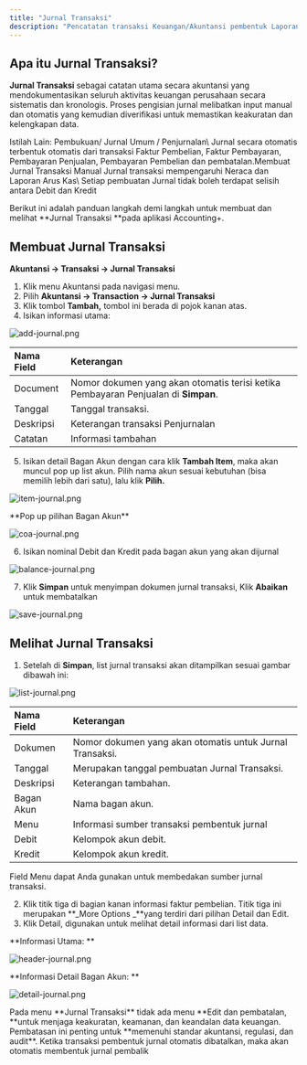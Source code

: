 ```yaml
---
title: "Jurnal Transaksi"
description: "Pencatatan transaksi Keuangan/Akuntansi pembentuk Laporan Keuangan"
---
```


## Apa itu Jurnal Transaksi?

**Jurnal Transaksi** sebagai catatan utama secara akuntansi yang mendokumentasikan seluruh aktivitas keuangan perusahaan secara sistematis dan kronologis. Proses pengisian jurnal melibatkan input manual dan otomatis yang kemudian diverifikasi untuk memastikan keakuratan dan kelengkapan data.

<Info>
  Istilah Lain: Pembukuan/ Jurnal Umum / Penjurnalan\
  Jurnal secara otomatis terbentuk otomatis dari transaksi Faktur Pembelian, Faktur Pembayaran, Pembayaran Penjualan, Pembayaran Pembelian dan pembatalan.Membuat Jurnal Transaksi Manual
</Info>

<Warning>
  Jurnal transaksi mempengaruhi Neraca dan Laporan Arus Kas\
  Setiap pembuatan Jurnal tidak boleh terdapat selisih antara Debit dan Kredit
</Warning>

Berikut ini adalah panduan langkah demi langkah untuk membuat dan melihat **Jurnal Transaksi **pada aplikasi Accounting\+.

## Membuat Jurnal Transaksi

**Akuntansi → Transaksi → Jurnal Transaksi**

1. Klik menu Akuntansi pada navigasi menu.
2. Pilih **Akuntansi → Transaction → Jurnal Transaksi**
3. Klik tombol **Tambah,** tombol ini berada di pojok kanan atas.
4. Isikan informasi utama:

![add-journal.png](/images/add-journal.png)

| Nama Field | Keterangan                                                                         |
| :--------- | :--------------------------------------------------------------------------------- |
| Document   | Nomor dokumen yang akan otomatis terisi ketika Pembayaran Penjualan di **Simpan**. |
| Tanggal    | Tanggal transaksi.                                                                 |
| Deskripsi  | Keterangan transaksi Penjurnalan                                                   |
| Catatan    | Informasi tambahan                                                                 |

5. Isikan detail Bagan Akun dengan cara klik **Tambah Item**, maka akan muncul pop up list akun. Pilih nama akun sesuai kebutuhan (bisa memilih lebih dari satu), lalu klik **Pilih.**

![item-journal.png](/images/item-journal.png)

<Info>
  **Pop up pilihan Bagan Akun**

  ![coa-journal.png](/images/coa-journal.png)
</Info>

6. Isikan nominal Debit dan Kredit pada bagan akun yang akan dijurnal

![balance-journal.png](/images/balance-journal.png)

7. Klik **Simpan** untuk menyimpan dokumen jurnal transaksi, Klik **Abaikan** untuk membatalkan

![save-journal.png](/images/save-journal.png)

## Melihat Jurnal Transaksi

1. Setelah di **Simpan**, list jurnal transaksi akan ditampilkan sesuai gambar dibawah ini: 

![list-journal.png](/images/list-journal.png)

| Nama Field | Keterangan                                               |
| :--------- | :------------------------------------------------------- |
| Dokumen    | Nomor dokumen yang akan otomatis untuk Jurnal Transaksi. |
| Tanggal    | Merupakan tanggal pembuatan Jurnal Transaksi.            |
| Deskripsi  | Keterangan tambahan.                                     |
| Bagan Akun | Nama bagan akun.                                         |
| Menu       | Informasi sumber transaksi pembentuk jurnal              |
| Debit      | Kelompok akun debit.                                     |
| Kredit     | Kelompok akun kredit.                                    |

<Info>
  Field Menu dapat Anda gunakan untuk membedakan sumber jurnal transaksi.
</Info>

2. Klik titik tiga di bagian kanan informasi faktur pembelian. Titik tiga ini merupakan **_More Options _**yang terdiri dari pilihan Detail dan Edit. 
3. Klik Detail, digunakan untuk melihat detail informasi dari list data.

**Informasi Utama: **

![header-journal.png](/images/header-journal.png)

**Informasi Detail Bagan Akun: **

![detail-journal.png](/images/detail-journal.png)

<Warning>
  Pada menu **Jurnal Transaksi** tidak ada menu **Edit dan pembatalan, **untuk menjaga keakuratan, keamanan, dan keandalan data keuangan. Pembatasan ini penting untuk **memenuhi standar akuntansi, regulasi, dan audit**.
</Warning>

<Tip>
  Ketika transaksi pembentuk jurnal otomatis dibatalkan, maka akan otomatis membentuk jurnal pembalik
</Tip>

<featuresenippet />
